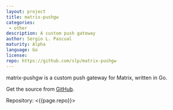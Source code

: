 ```yaml
---
layout: project
title: matrix-pushgw
categories: 
 - other
description: A custom push gateway
author: Sergio L. Pascual
maturity: Alpha
language: Go
license: 
repo: https://github.com/slp/matrix-pushgw
---
```


matrix-pushgw is a custom push gateway for Matrix, written in Go.

Get the source from [GitHub](https://github.com/slp/matrix-pushgw).

Repository: <{{page.repo}}>
